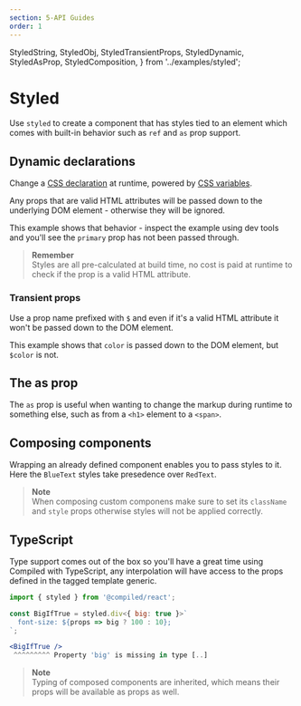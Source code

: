 ```yaml
---
section: 5-API Guides
order: 1
---
```


  StyledString,
  StyledObj,
  StyledTransientProps,
  StyledDynamic,
  StyledAsProp,
  StyledComposition,
} from '../examples/styled';

# Styled

Use `styled` to create a component that has styles tied to an element which comes with built-in behavior such as `ref` and `as` prop support.

<StyledString />

## Dynamic declarations

Change a [CSS declaration](https://developer.mozilla.org/en-US/docs/Learn/CSS/First_steps/How_CSS_is_structured#Properties_and_values) at runtime,
powered by [CSS variables](https://developer.mozilla.org/en-US/docs/Web/CSS/Using_CSS_custom_properties).

Any props that are valid HTML attributes will be passed down to the underlying DOM element -
otherwise they will be ignored.

This example shows that behavior -
inspect the example using dev tools and you'll see the `primary` prop has not been passed through.

<StyledDynamic />

> **Remember** <br /> Styles are all pre-calculated at build time,
> no cost is paid at runtime to check if the prop is a valid HTML attribute.

### Transient props

Use a prop name prefixed with `$` and even if it's a valid HTML attribute it won't be passed down to the DOM element.

This example shows that `color` is passed down to the DOM element,
but `$color` is not.

<StyledTransientProps />

## The as prop

The `as` prop is useful when wanting to change the markup during runtime to something else,
such as from a `<h1>` element to a `<span>`.

<StyledAsProp />

## Composing components

Wrapping an already defined component enables you to pass styles to it.
Here the `BlueText` styles take presedence over `RedText`.

<StyledComposition />

> **Note** <br /> When composing custom componens make sure to set its `className` and `style` props otherwise styles will not be applied correctly.

## TypeScript

Type support comes out of the box so you'll have a great time using Compiled with TypeScript,
any interpolation will have access to the props defined in the tagged template generic.

```jsx
import { styled } from '@compiled/react';

const BigIfTrue = styled.div<{ big: true }>`
  font-size: ${props => big ? 100 : 10};
`;

<BigIfTrue />
 ^^^^^^^^^ Property 'big' is missing in type [..]
```

> **Note** <br /> Typing of composed components are inherited,
> which means their props will be available as props as well.
